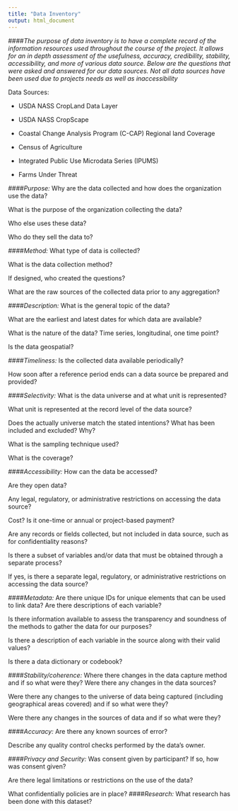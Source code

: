 ```yaml
---
title: "Data Inventory"
output: html_document
---
```

####*The purpose of data inventory is to have a complete record of the information resources used throughout the course of the project. It allows for an in depth assessment of the usefulness, accuracy, credibility, stability, accessibility, and more of various data source. Below are the questions that were asked and answered for our data sources. Not all data sources have been used due to projects needs as well as inaccessibility *

Data Sources: 

- USDA NASS CropLand Data Layer

- USDA NASS CropScape

- Coastal Change Analysis Program (C-CAP) Regional land Coverage

- Census of Agriculture

- Integrated Public Use Microdata Series (IPUMS)

- Farms Under Threat

####*Purpose:* 
Why are the data collected and how does the organization use the data?

What is the purpose of the organization collecting the data?

Who else uses these data?

Who do they sell the data to?

####*Method:*
What type of data is collected? 

What is the data collection method?

If designed, who created the questions?

What are the raw sources of the collected data prior to any aggregation?

####*Description:*
What is the general topic of the data?

What are the earliest and latest dates for which data are available?

What is the nature of the data? Time series, longitudinal, one time point?

Is the data geospatial? 

####*Timeliness:*
Is the collected data available periodically?

How soon after a reference period ends can a data source be prepared and provided?

####*Selectivity:*
What is the data universe and at what unit is represented? 

What unit is represented at the record level of the data source?

Does the actually universe match the stated intentions? What has been included and excluded? Why?

What is the sampling technique used?

What is the coverage?

####*Accessibility:*
How can the data be accessed? 

Are they open data?

Any legal, regulatory, or administrative restrictions on accessing the data source?

Cost? Is it one-time or annual or project-based payment?

Are any records or fields collected, but not included in data source, such as for confidentiality reasons?

Is there a subset of variables and/or data that must be obtained through a separate process?

If yes, is there a separate legal, regulatory, or administrative restrictions on accessing the data source?

####*Metadata:*
Are there unique IDs for unique elements that can be used to link data? Are there descriptions of each variable?

Is there information available to assess the transparency and soundness of the methods to gather the data for our purposes?

Is there a description of each variable in the source along with their valid values?

Is there a data dictionary or codebook?

####*Stability/coherence:*
Where there changes in the data capture method and if so what were they? Were there any changes in the data sources?

Were there any changes to the universe of data being captured (including geographical areas covered) and if so what were they?

Were there any changes in the sources of data and if so what were they?

####*Accuracy:*
Are there any known sources of error?

Describe any quality control checks performed by the data’s owner.

####*Privacy and Security:*
Was consent given by participant? If so, how was consent given?

Are there legal limitations or restrictions on the use of the data?

What confidentially policies are in place?
####*Research:*
What research has been done with this dataset?
